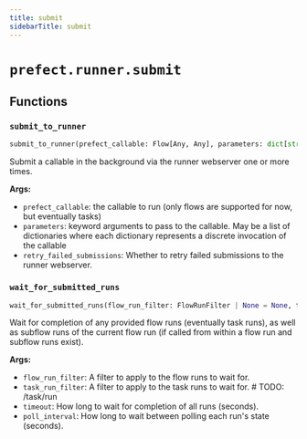 ```yaml
---
title: submit
sidebarTitle: submit
---
```


# `prefect.runner.submit`

## Functions

### `submit_to_runner` <sup><a href="https://github.com/prefecthq/prefect/blob/main/src/prefect/runner/submit.py#L136" target="_blank"><Icon icon="github" style="width: 14px; height: 14px;" /></a></sup>

```python
submit_to_runner(prefect_callable: Flow[Any, Any], parameters: dict[str, Any] | list[dict[str, Any]] | None = None, retry_failed_submissions: bool = True) -> FlowRun | list[FlowRun]
```


Submit a callable in the background via the runner webserver one or more times.

**Args:**
- `prefect_callable`: the callable to run (only flows are supported for now, but eventually tasks)
- `parameters`: keyword arguments to pass to the callable. May be a list of dictionaries where
each dictionary represents a discrete invocation of the callable
- `retry_failed_submissions`: Whether to retry failed submissions to the runner webserver.


### `wait_for_submitted_runs` <sup><a href="https://github.com/prefecthq/prefect/blob/main/src/prefect/runner/submit.py#L208" target="_blank"><Icon icon="github" style="width: 14px; height: 14px;" /></a></sup>

```python
wait_for_submitted_runs(flow_run_filter: FlowRunFilter | None = None, task_run_filter: TaskRunFilter | None = None, timeout: float | None = None, poll_interval: float = 3.0) -> uuid.UUID | None
```


Wait for completion of any provided flow runs (eventually task runs), as well as subflow runs
of the current flow run (if called from within a flow run and subflow runs exist).

**Args:**
- `flow_run_filter`: A filter to apply to the flow runs to wait for.
- `task_run_filter`: A filter to apply to the task runs to wait for. # TODO\: /task/run
- `timeout`: How long to wait for completion of all runs (seconds).
- `poll_interval`: How long to wait between polling each run's state (seconds).


